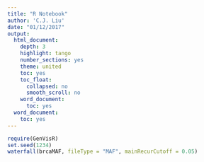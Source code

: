 ```yaml
---
title: "R Notebook"
author: 'C.J. Liu'
date: "01/12/2017"
output:
  html_document:
    depth: 3
    highlight: tango
    number_sections: yes
    theme: united
    toc: yes
    toc_float:
      collapsed: no
      smooth_scroll: no
    word_document:
      toc: yes
  word_document:
    toc: yes
---
```


```r
require(GenVisR)
set.seed(1234)
waterfall(brcaMAF, fileType = "MAF", mainRecurCutoff = 0.05)
```
